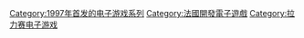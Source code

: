 [[Category:1997年首发的电子游戏系列|Category:1997年首发的电子游戏系列]]
[[Category:法國開發電子遊戲|Category:法國開發電子遊戲]]
[[Category:拉力赛电子游戏|Category:拉力赛电子游戏]]